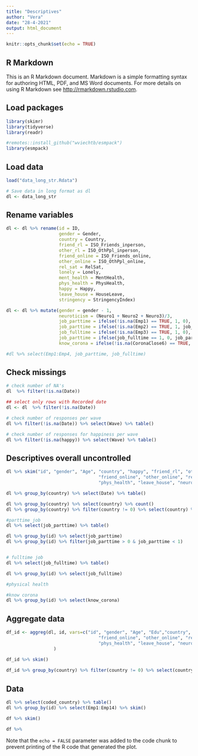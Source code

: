 ```yaml
---
title: "Descriptives"
author: "Vera"
date: "28-4-2021"
output: html_document
---
```

```r
knitr::opts_chunk$set(echo = TRUE)
```

## R Markdown

This is an R Markdown document. Markdown is a simple formatting syntax for authoring HTML, PDF, and MS Word documents. For more details on using R Markdown see <http://rmarkdown.rstudio.com>.

## Load packages
```r
library(skimr)
library(tidyverse)
library(readr)

#remotes::install_github("wviechtb/esmpack")
library(esmpack)
```

## Load data
```r
load("data_long_str.Rdata")

# Save data in long format as dl
dl <- data_long_str
```

## Rename variables
```r
dl <- dl %>% rename(id = ID, 
                    gender = Gender,
                    country = Country,
                    friend_rl = ISO_Friends_inperson, 
                    other_rl = ISO_OthPpl_inperson,
                    friend_online = ISO_Friends_online, 
                    other_online = ISO_OthPpl_online, 
                    rel_sat = RelSat, 
                    lonely = Lonely, 
                    ment_health = MentHealth, 
                    phys_health = PhysHealth, 
                    happy = Happy, 
                    leave_house = HouseLeave, 
                    stringency = StringencyIndex)

dl <- dl %>% mutate(gender = gender - 1,
                    neuroticism = (Neuro1 + Neuro2 + Neuro3)/3,
                    job_parttime = ifelse(!is.na(Emp1) == TRUE, 1, 0),
                    job_parttime = ifelse(!is.na(Emp2) == TRUE, 1, job_parttime), 
                    job_fulltime = ifelse(!is.na(Emp3) == TRUE, 1, 0),
                    job_parttime = ifelse(job_fulltime == 1, 0, job_parttime),
                    know_corona = ifelse(!is.na(CoronaClose6) == TRUE, 0, 1))

#dl %>% select(Emp1:Emp4, job_parttime, job_fulltime)
```

## Check missings
```r
# check number of NA's
dl  %>% filter(!is.na(Date))

## select only rows with Recorded date
dl <- dl  %>% filter(!is.na(Date))

# check number of responses per wave
dl %>% filter(!is.na(Date)) %>% select(Wave) %>% table()

# check number of responses for happiness per wave
dl %>% filter(!is.na(happy)) %>% select(Wave) %>% table()
```
## Descriptives overall uncontrolled
```r
dl %>% skim("id", "gender", "Age", "country", "happy", "friend_rl", "other_rl", 
                                   "friend_online", "other_online", "rel_sat", "lonely", "ment_health", "PFS", 
                                   "phys_health", "leave_house", "neuroticism", "stringency", "know_corona", "ISO_Obj")
```
```r
dl %>% group_by(country) %>% select(Date) %>% table()

dl %>% group_by(country) %>% select(country) %>% count()
dl %>% group_by(country) %>% filter(country != 0) %>% select(country) %>% table()
```

```r
#parttime job
dl %>% select(job_parttime) %>% table()

dl %>% group_by(id) %>% select(job_parttime)  
dl %>% group_by(id) %>% filter(job_parttime > 0 & job_parttime < 1)  


# fulltime job
dl %>% select(job_fulltime) %>% table()

dl %>% group_by(id) %>% select(job_fulltime)   

#physical health

#know corona
dl %>% group_by(id) %>% select(know_corona)  
```


## Aggregate data
```r
df_id <- aggreg(dl, id, vars=c("id", "gender", "Age", "Edu","country", "countryCitizen","Citizen", "job_fulltime", "job_parttime" ,"happy", "friend_rl", "other_rl", 
                                   "friend_online", "other_online", "rel_sat", "lonely", "ment_health", "PFS",
                                   "phys_health", "leave_house", "neuroticism", "know_corona")
                  )
 
df_id %>% skim()
```

```r
df_id %>% group_by(country) %>% filter(country != 0) %>% select(country) %>% table()
```


## Data
```r
dl %>% select(coded_country) %>% table()
dl %>% group_by(id) %>% select(Emp1:Emp14) %>% skim()

```




```r

df %>% skim()

df %>% 
```

Note that the `echo = FALSE` parameter was added to the code chunk to prevent printing of the R code that generated the plot.
